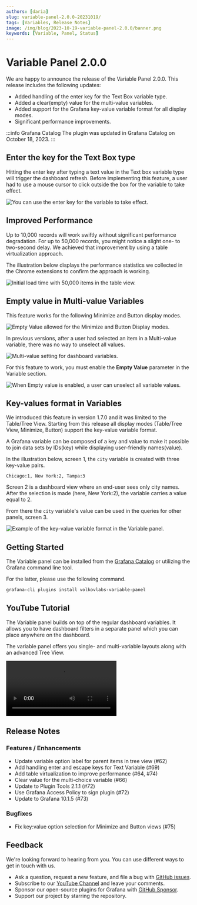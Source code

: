 ```yaml
---
authors: [daria]
slug: variable-panel-2.0.0-20231019/
tags: [Variables, Release Notes]
image: /img/blog/2023-10-19-variable-panel-2.0.0/banner.png
keywords: [Variable, Panel, Status]
---
```



# Variable Panel 2.0.0

We are happy to announce the release of the Variable Panel 2.0.0. This release includes the following updates:

- Added handling of the enter key for the Text Box variable type.
- Added a clear(empty) value for the multi-value variables.
- Added support for the Grafana key-value variable format for all display modes.
- Significant performance improvements.

:::info Grafana Catalog
The plugin was updated in Grafana Catalog on October 18, 2023.
:::

## Enter the key for the Text Box type

Hitting the enter key after typing a text value in the Text box variable type will trigger the dashboard refresh. Before implementing this feature, a user had to use a mouse cursor to click outside the box for the variable to take effect.

<Image
  title="You can use the enter key for the variable to take effect."
  src="/img/blog/2023-10-19-variable-panel-2.0.0/enter.png"
/>

## Improved Performance

Up to 10,000 records will work swiftly without significant performance degradation. For up to 50,000 records, you might notice a slight one- to two-second delay. We achieved that improvement by using a table virtualization approach.

The illustration below displays the performance statistics we collected in the Chrome extensions to confirm the approach is working.

<Image
  title="Initial load time with 50,000 items in the table view."
  src="/img/blog/2023-10-19-variable-panel-2.0.0/performance.png"
/>

## Empty value in Multi-value Variables

This feature works for the following Minimize and Button display modes.

<Image
  title="Empty Value allowed for the Minimize and Button Display modes."
  src="/img/blog/2023-10-19-variable-panel-2.0.0/empty-value.png"
/>

In previous versions, after a user had selected an item in a Multi-value variable, there was no way to unselect all values.

<Image
  title="Multi-value setting for dashboard variables."
  src="/img/blog/2023-10-19-variable-panel-2.0.0/multi-value.png"
/>

For this feature to work, you must enable the <b>Empty Value</b> parameter in the Variable section.

<Image
  title="When Empty value is enabled, a user can unselect all variable values."
  src="/img/blog/2023-10-19-variable-panel-2.0.0/empty-all.png"
/>

## Key-values format in Variables

We introduced this feature in version 1.7.0 and it was limited to the Table/Tree View. Starting from this release all display modes (Table/Tree View, Minimize, Button) support the key-value variable format.

A Grafana variable can be composed of a key and value to make it possible to join data sets by IDs(key) while displaying user-friendly names(value).

In the illustration below, screen 1, the `city` variable is created with three key-value pairs.

```text
Chicago:1, New York:2, Tampa:3
```

Screen 2 is a dashboard view where an end-user sees only city names. After the selection is made (here, New York:2), the variable carries a value equal to 2.

From there the `city` variable's value can be used in the queries for other panels, screen 3.

<Image
  title="Example of the key-value variable format in the Variable panel."
  src="/img/blog/2023-10-19-variable-panel-2.0.0/key-value.png"
/>

## Getting Started

The Variable panel can be installed from the [Grafana Catalog](https://grafana.com/grafana/plugins/volkovlabs-variable-panel/) or utilizing the Grafana command line tool.

For the latter, please use the following command.

```bash
grafana-cli plugins install volkovlabs-variable-panel
```

## YouTube Tutorial

The Variable panel builds on top of the regular dashboard variables. It allows you to have dashboard filters in a separate panel which you can place anywhere on the dashboard.

The variable panel offers you single- and multi-variable layouts along with an advanced Tree View.

<Video
  src="https://www.youtube.com/embed/mYYtMW9qiPA"
  title="Demonstrates the Variable panel functionality."
/>

## Release Notes

### Features / Enhancements

- Update variable option label for parent items in tree view (#62)
- Add handling enter and escape keys for Text Variable (#69)
- Add table virtualization to improve performance (#64, #74)
- Clear value for the multi-choice variable (#66)
- Update to Plugin Tools 2.1.1 (#72)
- Use Grafana Access Policy to sign plugin (#72)
- Update to Grafana 10.1.5 (#73)

### Bugfixes

- Fix key:value option selection for Minimize and Button views (#75)

## Feedback

We're looking forward to hearing from you. You can use different ways to get in touch with us.

- Ask a question, request a new feature, and file a bug with [GitHub issues](https://github.com/volkovlabs/volkovlabs-variable-panel/issues).
- Subscribe to our [YouTube Channel](https://www.youtube.com/@volkovlabs) and leave your comments.
- Sponsor our open-source plugins for Grafana with [GitHub Sponsor](https://github.com/sponsors/VolkovLabs).
- Support our project by starring the repository.
